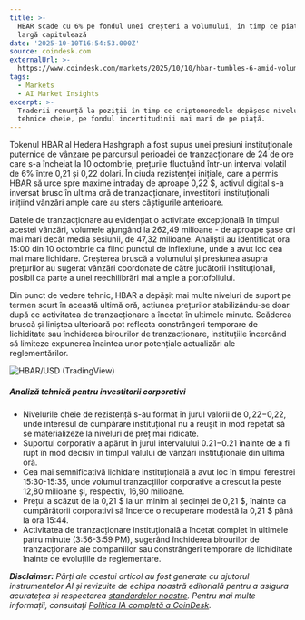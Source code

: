 ```yaml
---
title: >-
  HBAR scade cu 6% pe fondul unei creșteri a volumului, în timp ce piața mai
  largă capitulează
date: '2025-10-10T16:54:53.000Z'
source: coindesk.com
externalUrl: >-
  https://www.coindesk.com/markets/2025/10/10/hbar-tumbles-6-amid-volume-surge-as-wider-market-capitulates
tags:
  - Markets
  - AI Market Insights
excerpt: >-
  Traderii renunță la poziții în timp ce criptomonedele depășesc niveluri
  tehnice cheie, pe fondul incertitudinii mai mari de pe piață.
---
```

Tokenul HBAR al Hedera Hashgraph a fost supus unei presiuni instituționale puternice de vânzare pe parcursul perioadei de tranzacționare de 24 de ore care s-a încheiat la 10 octombrie, prețurile fluctuând într-un interval volatil de 6% între 0,21 și 0,22 dolari. În ciuda rezistenței inițiale, care a permis HBAR să urce spre maxime intraday de aproape 0,22 $, activul digital s-a inversat brusc în ultima oră de tranzacționare, investitorii instituționali inițiind vânzări ample care au șters câștigurile anterioare.

Datele de tranzacționare au evidențiat o activitate excepțională în timpul acestei vânzări, volumele ajungând la 262,49 milioane - de aproape șase ori mai mari decât media sesiunii, de 47,32 milioane. Analiștii au identificat ora 15:00 din 10 octombrie ca fiind punctul de inflexiune, unde a avut loc cea mai mare lichidare. Creșterea bruscă a volumului și presiunea asupra prețurilor au sugerat vânzări coordonate de către jucătorii instituționali, posibil ca parte a unei reechilibrări mai ample a portofoliului.

Din punct de vedere tehnic, HBAR a depășit mai multe niveluri de suport pe termen scurt în această ultimă oră, acțiunea prețurilor stabilizându-se doar după ce activitatea de tranzacționare a încetat în ultimele minute. Scăderea bruscă și liniștea ulterioară pot reflecta constrângeri temporare de lichiditate sau închiderea birourilor de tranzacționare, instituțiile încercând să limiteze expunerea înaintea unor potențiale actualizări ale reglementărilor.

![HBAR/USD (TradingView)](https://cdn.sanity.io/images/s3y3vcno/production/70d97051e7a674c87cf078bf86bb022a3f291e7f-2726x1274.png?auto=format "HBAR/USD (TradingView)")

##### **Analiză tehnică pentru investitorii corporativi**

*   Nivelurile cheie de rezistență s-au format în jurul valorii de $0,22-$0,22, unde interesul de cumpărare instituțional nu a reușit în mod repetat să se materializeze la niveluri de preț mai ridicate.
*   Suportul corporativ a apărut în jurul intervalului $0.21-$0.21 înainte de a fi rupt în mod decisiv în timpul valului de vânzări instituționale din ultima oră.
*   Cea mai semnificativă lichidare instituțională a avut loc în timpul ferestrei 15:30-15:35, unde volumul tranzacțiilor corporative a crescut la peste 12,80 milioane și, respectiv, 16,90 milioane.
*   Prețul a scăzut de la 0,21 $ la un minim al ședinței de 0,21 $, înainte ca cumpărătorii corporativi să încerce o recuperare modestă la 0,21 $ până la ora 15:44.
*   Activitatea de tranzacționare instituțională a încetat complet în ultimele patru minute (3:56-3:59 PM), sugerând închiderea birourilor de tranzacționare ale companiilor sau constrângeri temporare de lichiditate înainte de evoluțiile de reglementare.

**_Disclaimer:_** _Părți ale acestui articol au fost generate cu ajutorul instrumentelor AI și revizuite de echipa noastră editorială pentru a asigura acuratețea și respectarea_ _[standardelor noastre](https://www.coindesk.com/ethics). Pentru mai multe informații, consultați_ _[Politica IA completă a CoinDesk](https://www.coindesk.com/coindesk-news/2023/04/14/how-coindesk-will-use-generative-ai-tools)._
